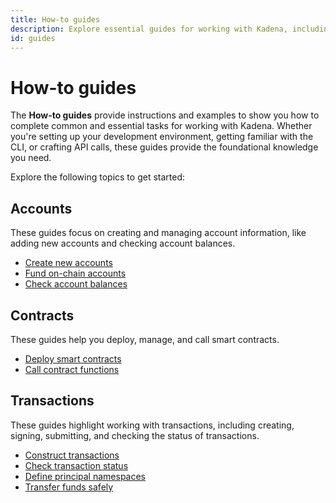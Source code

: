 ```yaml
---
title: How-to guides
description: Explore essential guides for working with Kadena, including setting up Devnet, using Kadena CLI, and crafting API calls."
id: guides
---
```


# How-to guides

The **How-to guides** provide instructions and examples to show you how to complete common and essential tasks for working with Kadena.
Whether you're setting up your development environment, getting familiar with the CLI, or crafting API calls, these guides provide the foundational knowledge you need.

Explore the following topics to get started:

## Accounts

These guides focus on creating and managing account information, like adding new accounts and checking account balances.

- [Create new accounts](/guides/accounts/howto-create-accounts)
- [Fund on-chain accounts](/guides/accounts/howto-fund-accounts)
- [Check account balances](/guides/accounts/howto-get-balances)

## Contracts

These guides help you deploy, manage, and call smart contracts.

- [Deploy smart contracts](/guides/constracts/howto-deploy-contracts)
- [Call contract functions](/guides/contracts/howto-call-functions)

## Transactions

These guides highlight working with transactions, including creating, signing, submitting, and checking the status of transactions.

- [Construct transactions](/guides/transactions/howto-construct-tx)
- [Check transaction status](/guides/transactions/howto-check-tx-status)
- [Define principal namespaces](/guides/transactions/howto-define-namespace)
- [Transfer funds safely](/guides/transactions/howto-safe-transfers)
